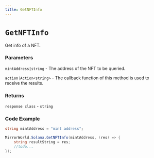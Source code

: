 ```yaml
---
title: GetNFTInfo
---
```


# `GetNFTInfo`

Get info of a NFT.
### Parameters
`mintAddress|string` - The address of the NFT to be queried.

`action|Action<string>` - The callback function of this method is used to receive the results.

### Returns
`response class` - `string`

### Code Example
```csharp
string mintAddress = "mint address";

MirrorWorld.Solana.GetNFTInfo(mintAddress, (res) => {
    string resultString = res;
    //todo...
});
```